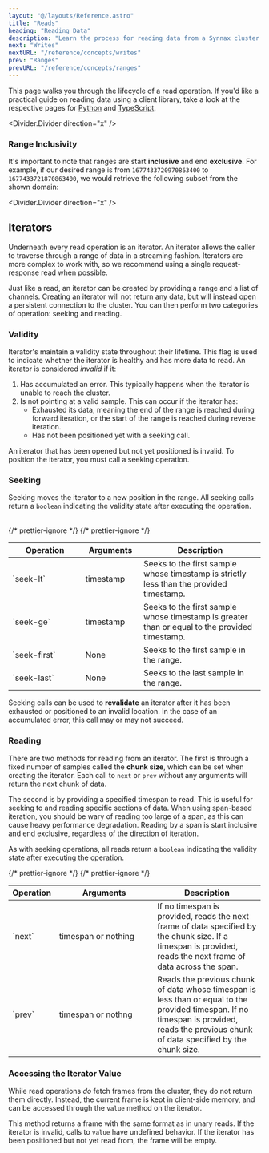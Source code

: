 ```yaml
---
layout: "@/layouts/Reference.astro"
title: "Reads"
heading: "Reading Data"
description: "Learn the process for reading data from a Synnax cluster."
next: "Writes"
nextURL: "/reference/concepts/writes"
prev: "Ranges"
prevURL: "/reference/concepts/ranges"
---
```



This page walks you through the lifecycle of a read operation. If you'd like a practical
guide on reading data using a client library, take a look at the respective pages for
[Python](/reference/python-client/read-data) and
[TypeScript](/reference/typescript-client/read-data).

<Divider.Divider direction="x" />

### Range Inclusivity

It's important to note that ranges are start **inclusive** and end **exclusive**. For
example, if our desired range is from `1677433720970863400` to `1677433721870863400`, we
would retrieve the following subset from the shown domain:

<Table
    client:only="react"
    columns={[
        { key: "time" },
        { key: "thermocouple-01" },
        { key: "strain-gauge-01" },
        { key: "pressure-transducer-05" },
    ]}
    highlights={[
        {
            key: "one",
            columns: [
                "time",
                "thermocouple-01",
                "strain-gauge-01",
                "pressure-transducer-05",
            ],
            color: "var(--pluto-primary-z)",
            rows: { lower: 1, upper: 4 },
        },
    ]}
    data={[
        {
            time: 1677433720770863800,
            "thermocouple-01": 19.2,
            "strain-gauge-01": 350.78,
            "pressure-transducer-05": 19.22,
        },
        {
            time: 1677433720970863400,
            "thermocouple-01": 19.2,
            "strain-gauge-01": 350.78,
            "pressure-transducer-05": 19.22,
        },
        {
            time: 1677433721270868900,
            "thermocouple-01": 19.2,
            "strain-gauge-01": 350.78,
            "pressure-transducer-05": 19.22,
        },
        {
            time: 1677433721470863800,
            "thermocouple-01": 19.2,
            "strain-gauge-01": 350.78,
            "pressure-transducer-05": 19.22,
        },
        {
            time: 1677433721870863400,
            "thermocouple-01": 19.2,
            "strain-gauge-01": 350.78,
            "pressure-transducer-05": 19.22,
        },
    ]}
/>

<Divider.Divider direction="x" />

## Iterators

Underneath every read operation is an iterator. An iterator allows the caller to
traverse through a range of data in a streaming fashion. Iterators are more complex to
work with, so we recommend using a single request-response read when possible.

Just like a read, an iterator can be created by providing a range and a list of
channels. Creating an iterator will not return any data, but will instead open a
persistent connection to the cluster. You can then perform two categories of operation:
seeking and reading.

### Validity

Iterator's maintain a validity state throughout their lifetime. This flag is used to
indicate whether the iterator is healthy and has more data to read. An iterator is
considered _invalid_ if it:

1. Has accumulated an error. This typically happens when the iterator is unable to reach
   the cluster.
2. Is not pointing at a valid sample. This can occur if the iterator has:
    - Exhausted its data, meaning the end of the range is reached during forward
      iteration, or the start of the range is reached during reverse iteration.
    - Has not been positioned yet with a seeking call.

An iterator that has been opened but not yet positioned is invalid. To position the
iterator, you must call a seeking operation.

### Seeking

Seeking moves the iterator to a new position in the range. All seeking calls return a
`boolean` indicating the validity state after executing the operation.

<table>
    <thead>
        <tr>
            <th style="width: 130px;">Operation</th>
            <th style="width: 100px;">Arguments</th>
            <th>Description</th>
        </tr>
    </thead>
    <tbody>
        <tr>
            <td>`seek-lt`</td>
            <td>timestamp</td>
            {/* prettier-ignore */}
            <td>Seeks to the first sample whose timestamp is strictly less than the
                provided timestamp.</td>
        </tr>
        <tr>
            <td>`seek-ge`</td>
            <td>timestamp</td>
            {/* prettier-ignore */}
            <td>Seeks to the first sample whose timestamp is greater than or equal to
            the provided timestamp.</td>
        </tr>
        <tr>
            <td>`seek-first`</td>
            <td>None</td>
            <td>Seeks to the first sample in the range.</td>
        </tr>
        <tr>
            <td>`seek-last`</td>
            <td>None</td>
            <td>Seeks to the last sample in the range.</td>
        </tr>
    </tbody>
</table>

Seeking calls can be used to **revalidate** an iterator after it has been exhausted or
positioned to an invalid location. In the case of an accumulated error, this call may or
may not succeed.

### Reading

There are two methods for reading from an iterator. The first is through a fixed number
of samples called the **chunk size**, which can be set when creating the iterator. Each
call to `next` or `prev` without any arguments will return the next chunk of data.

The second is by providing a specified timespan to read. This is useful for seeking to
and reading specific sections of data. When using span-based iteration, you should be
wary of reading too large of a span, as this can cause heavy performance degradation.
Reading by a span is start inclusive and end exclusive, regardless of the direction of
iteration.

As with seeking operations, all reads return a `boolean` indicating the validity state
after executing the operation.

<table>
    <thead>
        <tr>
            <th>Operation</th>
            <th style="width: 180px;">Arguments</th>
            <th>Description</th>
        </tr>
    </thead>
    <tbody>
        <tr>
            <td>`next`</td>
            <td>timespan or nothing</td>
            {/* prettier-ignore */}
            <td>If no timespan is provided, reads the next frame of data specified by
                the chunk size. If a timespan is provided, reads the next frame of data
                across the span.</td>
        </tr>
        <tr>
            <td>`prev`</td>
            <td>timespan or nothng</td>
            {/* prettier-ignore */}
            <td>Reads the previous chunk of data whose timespan is less than or equal to
                the provided timespan. If no timespan is provided, reads the previous
                chunk of data specified by the chunk size.</td>
        </tr>
    </tbody>
</table>

### Accessing the Iterator Value

While read operations _do_ fetch frames from the cluster, they do not return them
directly. Instead, the current frame is kept in client-side memory, and can be accessed
through the `value` method on the iterator.

This method returns a frame with the same format as in unary reads. If the iterator is
invalid, calls to `value` have undefined behavior. If the iterator has been positioned
but not yet read from, the frame will be empty.
